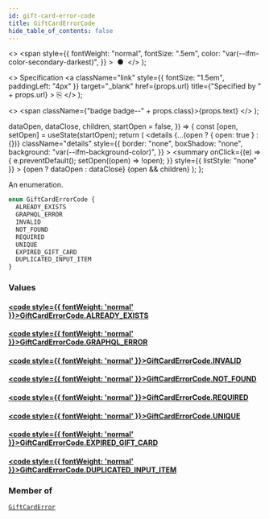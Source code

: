 ```yaml
---
id: gift-card-error-code
title: GiftCardErrorCode
hide_table_of_contents: false
---
```


  <>
    <span
      style={{
        fontWeight: "normal",
        fontSize: ".5em",
        color: "var(--ifm-color-secondary-darkest)",
      }}
    >
      &nbsp;●&nbsp;
    </span>
  </>
);

  <>
    Specification
    <a
      className="link"
      style={{ fontSize: "1.5em", paddingLeft: "4px" }}
      target="\_blank"
      href={props.url}
      title={"Specified by " + props.url}
    >
      ⎘
    </a>
  </>
);

  <>
    <span className={"badge badge--" + props.class}>{props.text}</span>
  </>
);


  dataOpen,
  dataClose,
  children,
  startOpen = false,
}) => {
  const [open, setOpen] = useState(startOpen);
  return (
    <details
      {...(open ? { open: true } : {})}
      className="details"
      style={{
        border: "none",
        boxShadow: "none",
        background: "var(--ifm-background-color)",
      }}
    >
      <summary
        onClick={(e) => {
          e.preventDefault();
          setOpen((open) => !open);
        }}
        style={{ listStyle: "none" }}
      >
        {open ? dataOpen : dataClose}
      </summary>
      {open && children}
    </details>
  );
};

An enumeration.

```graphql
enum GiftCardErrorCode {
  ALREADY_EXISTS
  GRAPHQL_ERROR
  INVALID
  NOT_FOUND
  REQUIRED
  UNIQUE
  EXPIRED_GIFT_CARD
  DUPLICATED_INPUT_ITEM
}
```

### Values

#### [<code style={{ fontWeight: 'normal' }}>GiftCardErrorCode.<b>ALREADY_EXISTS</b></code>](#)

>

#### [<code style={{ fontWeight: 'normal' }}>GiftCardErrorCode.<b>GRAPHQL_ERROR</b></code>](#)

>

#### [<code style={{ fontWeight: 'normal' }}>GiftCardErrorCode.<b>INVALID</b></code>](#)

>

#### [<code style={{ fontWeight: 'normal' }}>GiftCardErrorCode.<b>NOT_FOUND</b></code>](#)

>

#### [<code style={{ fontWeight: 'normal' }}>GiftCardErrorCode.<b>REQUIRED</b></code>](#)

>

#### [<code style={{ fontWeight: 'normal' }}>GiftCardErrorCode.<b>UNIQUE</b></code>](#)

>

#### [<code style={{ fontWeight: 'normal' }}>GiftCardErrorCode.<b>EXPIRED_GIFT_CARD</b></code>](#)

>

#### [<code style={{ fontWeight: 'normal' }}>GiftCardErrorCode.<b>DUPLICATED_INPUT_ITEM</b></code>](#)

>

### Member of

[`GiftCardError`](../../../api-storefront/gift-cards/objects/gift-card-error) <Badge class="secondary" text="object"/>
